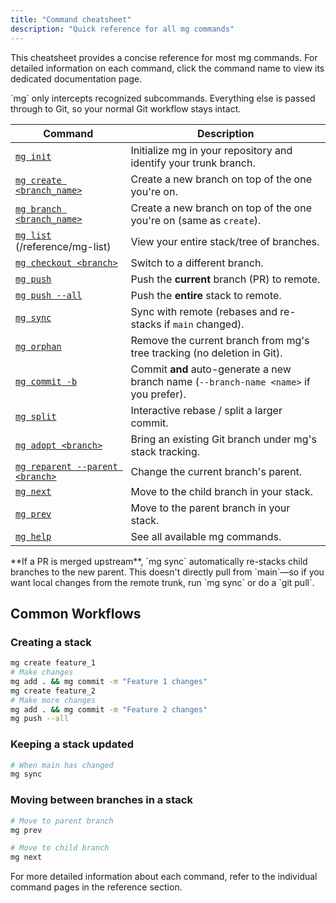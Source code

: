 ```yaml
---
title: "Command cheatsheet"
description: "Quick reference for all mg commands"
---
```


This cheatsheet provides a concise reference for most mg commands. For detailed information on each command, click the command name to view its dedicated documentation page.

<Note>
  `mg` only intercepts recognized subcommands. Everything else is passed through
  to Git, so your normal Git workflow stays intact.
</Note>

| Command                                                   | Description                                                                            |
| --------------------------------------------------------- | -------------------------------------------------------------------------------------- |
| [`mg init`](/reference/mg-init)                           | Initialize mg in your repository and identify your trunk branch.                       |
| [`mg create <branch_name>`](/reference/mg-create)         | Create a new branch on top of the one you're on.                                       |
| [`mg branch <branch_name>`](/reference/mg-branch)         | Create a new branch on top of the one you're on (same as `create`).                    |
| [`mg list`](/reference/mg-list) (/reference/mg-list)      | View your entire stack/tree of branches.                                               |
| [`mg checkout <branch>`](/reference/mg-checkout)          | Switch to a different branch.                                                          |
| [`mg push`](/reference/mg-push)                           | Push the **current** branch (PR) to remote.                                            |
| [`mg push --all`](/reference/mg-push)                     | Push the **entire** stack to remote.                                                   |
| [`mg sync`](/reference/mg-sync)                           | Sync with remote (rebases and re-stacks if `main` changed).                            |
| [`mg orphan`](/reference/mg-orphan)                       | Remove the current branch from mg's tree tracking (no deletion in Git).                |
| [`mg commit -b`](/reference/mg-commit)                    | Commit **and** auto-generate a new branch name (`--branch-name <name>` if you prefer). |
| [`mg split`](/reference/mg-split)                         | Interactive rebase / split a larger commit.                                            |
| [`mg adopt <branch>`](/reference/mg-adopt)                | Bring an existing Git branch under mg's stack tracking.                                |
| [`mg reparent --parent <branch>`](/reference/mg-reparent) | Change the current branch's parent.                                                    |
| [`mg next`](/reference/mg-next)                           | Move to the child branch in your stack.                                                |
| [`mg prev`](/reference/mg-prev)                           | Move to the parent branch in your stack.                                               |
| [`mg help`](/reference/mg-help)                           | See all available mg commands.                                                         |

<Warning>
  **If a PR is merged upstream**, `mg sync` automatically re-stacks child
  branches to the new parent. This doesn't directly pull from `main`—so if you
  want local changes from the remote trunk, run `mg sync` or do a `git pull`.
</Warning>

## Common Workflows

### Creating a stack

```bash
mg create feature_1
# Make changes
mg add . && mg commit -m "Feature 1 changes"
mg create feature_2
# Make more changes
mg add . && mg commit -m "Feature 2 changes"
mg push --all
```

### Keeping a stack updated

```bash
# When main has changed
mg sync
```

### Moving between branches in a stack

```bash
# Move to parent branch
mg prev

# Move to child branch
mg next
```

For more detailed information about each command, refer to the individual command pages in the reference section.
